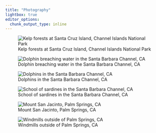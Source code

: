 ```yaml
---
title: "Photography"
lightbox: true
editor_options: 
  chunk_output_type: inline
---
```


![Kelp forests at Santa Cruz Island, Channel Islands National Park](media/photography/DSC_4341.jpg){group="my-gallery"}

![Dolphin breaching water in the Santa Barbara Channel, CA](media/photography/DSC_9405.jpg){group="my-gallery"}

![Dolphins in the Santa Barbara Channel, CA](media/photography/DSC_9327.jpg){group="my-gallery"}

![School of sardines in the Santa Barbara Channel, CA](media/photography/DSC_9389.jpeg){group="my-gallery"}

![Mount San Jacinto, Palm Springs, CA](media/photography/DSC_9156.jpg){group="my-gallery"}

![Windmills outside of Palm Springs, CA](media/photography/DSC_9137.jpg){group="my-gallery"}
